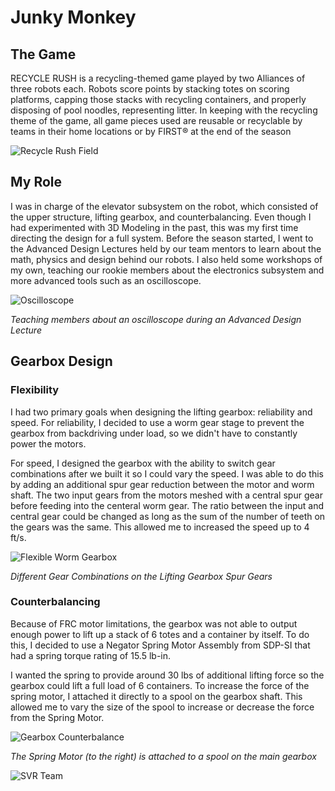
<MarkdownWrapper title="Junky Monkey">

  # Junky Monkey

  ## The Game

  RECYCLE RUSH is a recycling-themed game played by two Alliances of three robots each. Robots score points by stacking totes on scoring platforms, capping those stacks with recycling containers, and properly disposing of pool noodles, representing litter. In keeping with the recycling theme of the game, all game pieces used are reusable or recyclable by teams in their home locations or by FIRST® at the end of the season

  ![Recycle Rush Field](/img/rrfield.png)

  ## My Role

  I was in charge of the elevator subsystem on the robot, which consisted of the upper structure, lifting gearbox, and counterbalancing. Even though I had experimented with 3D Modeling in the past, this was my first time directing the design for a full system. Before the season started, I went to the Advanced Design Lectures held by our team mentors to learn about the math, physics and design behind our robots. I also held some workshops of my own, teaching our rookie members about the electronics subsystem and more advanced tools such as an oscilloscope.

  ![Oscilloscope](/img/oscilloscope.jpg)

  *Teaching members about an oscilloscope during an Advanced Design Lecture*

  ## Gearbox Design

  ### Flexibility

  I had two primary goals when designing the lifting gearbox: reliability and speed. For reliability, I decided to use a worm gear stage to prevent the gearbox from backdriving under load, so we didn't have to constantly power the motors.

  For speed, I designed the gearbox with the ability to switch gear combinations after we built it so I could vary the speed. I was able to do this by adding an additional spur gear reduction between the motor and worm shaft. The two input gears from the motors meshed with a central spur gear before feeding into the centeral worm gear. The ratio between the input and central gear could be changed as long as the sum of the number of teeth on the gears was the same. This allowed me to increased the speed up to 4 ft/s.

  ![Flexible Worm Gearbox](/img/worm-flexible.png)

  *Different Gear Combinations on the Lifting Gearbox Spur Gears*

  ### Counterbalancing

  Because of FRC motor limitations, the gearbox was not able to output enough power to lift up a stack of 6 totes and a container by itself. To do this, I decided to use a Negator Spring Motor Assembly from SDP-SI that had a spring torque rating of 15.5 lb-in.

  I wanted the spring to provide around 30 lbs of additional lifting force so the gearbox could lift a full load of 6 containers. To increase the force of the spring motor, I attached it directly to a spool on the gearbox shaft. This allowed me to vary the size of the spool to increase or decrease the force from the Spring Motor.

  ![Gearbox Counterbalance](/img/junkymonkey_gearbox_counterbalance.png)

  *The Spring Motor (to the right) is attached to a spool on the main gearbox*

  ![SVR Team](/img/svr2015team.jpg)

</MarkdownWrapper>